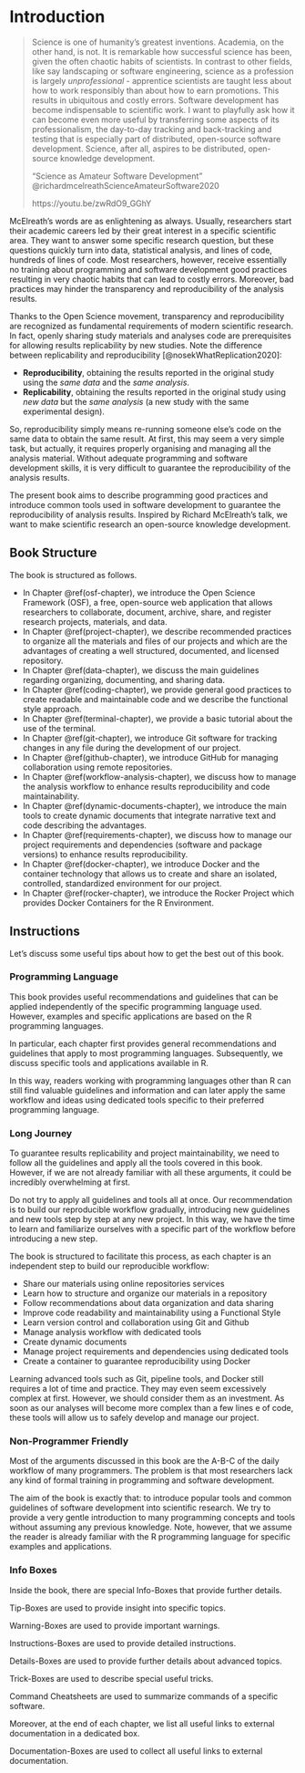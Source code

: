 # Introduction 

> Science is one of humanity's greatest inventions. Academia, on the other hand, is not. It is remarkable how successful science has been, given the often chaotic habits of scientists. In contrast to other fields, like say landscaping or software engineering, science as a profession is largely *unprofessional* - apprentice scientists are taught less about how to work responsibly than about how to earn promotions. This results in ubiquitous and costly errors. Software development has become indispensable to scientific work. I want to playfully ask how it can become even more useful by transferring some aspects of its professionalism, the day-to-day tracking and back-tracking and testing that is especially part of distributed, open-source software development. Science, after all, aspires to be distributed, open-source knowledge development.
>
> "Science as Amateur Software Development" @richardmcelreathScienceAmateurSoftware2020  
>
> https://youtu.be/zwRdO9_GGhY

McElreath's words are as enlightening as always. Usually, researchers start their academic careers led by their great interest in a specific scientific area. They want to answer some specific research question, but these questions quickly turn into data, statistical analysis, and lines of code, hundreds of lines of code. Most researchers, however, receive essentially no training about programming and software development good practices resulting in very chaotic habits that can lead to costly errors. Moreover, bad practices may hinder the transparency and reproducibility of the analysis results.

Thanks to the Open Science movement, transparency and reproducibility are recognized as fundamental requirements of modern scientific research. In fact, openly sharing study materials and analyses code are prerequisites for allowing results replicability by new studies. Note the difference between replicability and reproducibility [@nosekWhatReplication2020]:

- **Reproducibility**, obtaining the results reported in the original study using the *same data* and the *same analysis*.
- **Replicability**, obtaining the results reported in the original study using *new data* but the *same analysis* (a new study with the same experimental design). 

So, reproducibility simply means re-running someone else's code on the same data to obtain the same result. At first, this may seem a very simple task, but actually, it requires properly organising and managing all the analysis material. Without adequate programming and software development skills, it is very difficult to guarantee the reproducibility of the analysis results.

The present book aims to describe programming good practices and introduce common tools used in software development to guarantee the reproducibility of analysis results. Inspired by Richard McElreath's talk, we want to make scientific research an open-source knowledge development.

## Book Structure

The book is structured as follows.

- In Chapter \@ref(osf-chapter), we introduce the Open Science Framework (OSF), a free, open-source web application that allows researchers to collaborate, document, archive, share, and register research projects, materials, and data.
- In Chapter \@ref(project-chapter), we describe recommended practices to organize all the materials and files of our projects and which are the advantages of creating a well structured, documented, and licensed repository.
- In Chapter \@ref(data-chapter), we discuss the main guidelines regarding organizing, documenting, and sharing data.
- In Chapter \@ref(coding-chapter), we provide general good practices to create readable and maintainable code and we describe the functional style approach.
- In Chapter \@ref(terminal-chapter), we provide a basic tutorial about the use of the terminal.
- In Chapter \@ref(git-chapter), we introduce Git software for tracking changes in any file during the development of our project.
- In Chapter \@ref(github-chapter), we introduce GitHub for managing collaboration using remote repositories.
- In Chapter \@ref(workflow-analysis-chapter), we discuss how to manage the analysis workflow to enhance results reproducibility and code maintainability.
- In Chapter \@ref(dynamic-documents-chapter), we introduce the main tools to create dynamic documents that integrate narrative text and code describing the advantages.
- In Chapter \@ref(requirements-chapter), we discuss how to manage our project requirements and dependencies (software and package versions) to enhance results reproducibility. 
- In Chapter \@ref(docker-chapter), we introduce Docker and the container technology that allows us to create and share an isolated, controlled, standardized environment for our project.
- In Chapter \@ref(rocker-chapter), we introduce the Rocker Project which provides Docker Containers for the R Environment.

## Instructions

Let's discuss some useful tips about how to get the best out of this book.

### Programming Language 

This book provides useful recommendations and guidelines that can be applied independently of the specific programming language used. However, examples and specific applications are based on the R programming languages. 

In particular, each chapter first provides general recommendations and guidelines that apply to most programming languages. Subsequently, we discuss specific tools and applications available in R.

In this way, readers working with programming languages other than R can still find valuable guidelines and information and can later apply the same workflow and ideas using dedicated tools specific to their preferred programming language.

### Long Journey

To guarantee results replicability and project maintainability, we need to follow all the guidelines and apply all the tools covered in this book. However, if we are not already familiar with all these arguments, it could be incredibly overwhelming at first.

Do not try to apply all guidelines and tools all at once. Our recommendation is to build our reproducible workflow gradually, introducing new guidelines and new tools step by step at any new project. In this way, we have the time to learn and familiarize ourselves with a specific part of the workflow before introducing a new step.
   
The book is structured to facilitate this process, as each chapter is an independent step to build our reproducible workflow:

- Share our materials using online repositories services
- Learn how to structure and organize our materials in a repository
- Follow recommendations about data organization and data sharing
- Improve code readability and maintainability using a Functional Style
- Learn version control and collaboration using Git and Github
- Manage analysis workflow with dedicated tools
- Create dynamic documents
- Manage project requirements and dependencies using dedicated tools
- Create a container to guarantee reproducibility using Docker
   
Learning advanced tools such as Git, pipeline tools, and Docker still requires a lot of time and practice. They may even seem excessively complex at first. However, we should consider them as an investment. As soon as our analyses will become more complex than a few lines e of code, these tools will allow us to safely develop and manage our project.

### Non-Programmer Friendly

Most of the arguments discussed in this book are the A-B-C of the daily workflow of many programmers. The problem is that most researchers lack any kind of formal training in programming and software development.

The aim of the book is exactly that: to introduce popular tools and common guidelines of software development into scientific research. We try to provide a very gentle introduction to many programming concepts and tools without assuming any previous knowledge. Note, however, that we assume the reader is already familiar with the R programming language for specific examples and applications.

### Info Boxes

Inside the book, there are special Info-Boxes that provide further details.

:::{.tip title="&nbsp;" data-latex="[~]"}
Tip-Boxes are used to provide insight into specific topics.
:::

:::{.warning title="&nbsp;" data-latex="[~]"}
Warning-Boxes are used to provide important warnings.
:::

:::{.deffun title="&nbsp;" data-latex="[~]"}
Instructions-Boxes are used to provide detailed instructions.
:::

:::{.design title="&nbsp;" data-latex="[~]"}
Details-Boxes are used to provide further details about advanced topics.
:::

:::{.trick title="&nbsp;" data-latex="[~]"}
Trick-Boxes are used to describe special useful tricks.
:::

:::{.foil title="&nbsp;" data-latex="[~]"}
Command Cheatsheets are used to summarize commands of a specific software.
:::

Moreover, at the end of each chapter, we list all useful links to external documentation in a dedicated box.

:::{.doclinks data-latex=""}
Documentation-Boxes are used to collect all useful links to external documentation.
:::

<!-- # Notes -->

<!-- In recent years, there has been much debate about the replicability crisis of scientific findings. This methodological crisis has undetermined the credibility of many scientific fields. If you have been working in academic research recently, I am sure you are already familiar with all these issues. -->
<!-- Fortunately, however, one of the greatest strengths of scientific research is its ability to correct itself. In this perspective, the replicability crisis has become a great opportunity to revise, improve, and innovate our research practice and, certainly, the Open Science movement has become the main answer to this methodological crisis. -->

<!-- the open science movement aims to make scientific research transparent and accessible to everyone. This includes not only open access to the scientific paper but also openly sharing data and research materials -->

<!-- access and communicate -->

<!-- failure to reproduce scientific results undermining the credibility of many scientific fields. If you have been working in academic research, I am sure you have already heard a lot about the replicability crisis. -->

<!-- The Open Science movement is changing modern scientific research. -->

<!-- Open Science is not only the publishing industry's new commercial breakthrough -->

<!-- cumulating articles and citation is what moves your career but accumulating data is what moves science -->

<!-- > Gelman 2021: the most important part of your study is not your conclusion but your data -->
<!-- > https://youtu.be/j_1tVewtURI?t=1753 -->
